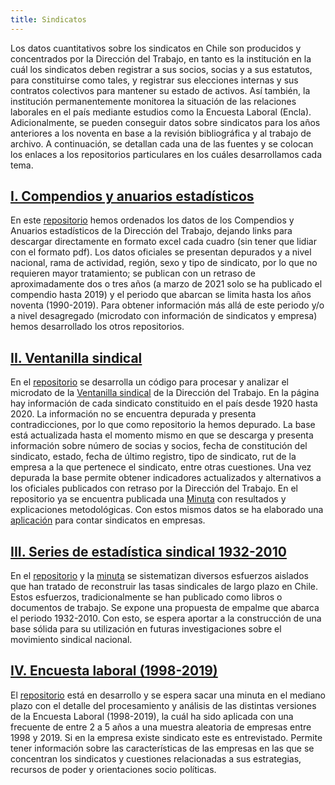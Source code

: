 ```yaml
---
title: Sindicatos
---
```


Los datos cuantitativos sobre los sindicatos en Chile son producidos y concentrados por la Dirección del Trabajo, en tanto es la institución en la cuál los sindicatos deben registrar a sus socios, socias y a sus estatutos, para constituirse como tales, y registrar sus elecciones internas y sus contratos colectivos para mantener su estado de activos. Así también, la institución permanentemente monitorea la situación de las relaciones laborales en el país mediante estudios como la Encuesta Laboral (Encla). Adicionalmente, se pueden conseguir datos sobre sindicatos para los años anteriores a los noventa en base a la revisión bibliográfica y al trabajo de archivo. A continuación, se detallan cada una de las fuentes y se colocan los enlaces a los repositorios particulares en los cuáles desarrollamos cada tema.

## [I. Compendios y anuarios estadísticos](https://github.com/nicolasrattor/COMPENDIOS_DT)

En este [repositorio](https://github.com/ObservatorioSindical/COMPENDIOS_DT) hemos ordenados los datos de los Compendios y Anuarios estadísticos de la Dirección del Trabajo, dejando links para descargar directamente en formato excel cada cuadro (sin tener que lidiar con el formato pdf). Los datos oficiales se presentan depurados y a nivel nacional, rama de actividad, región, sexo y tipo de sindicato, por lo que no requieren mayor tratamiento; se publican con un retraso de aproximadamente dos o tres años (a marzo de 2021 solo se ha publicado el compendio hasta 2019) y el periodo que abarcan se limita hasta los años noventa (1990-2019). Para obtener información más allá de este periodo y/o a nivel desagregado (microdato con información de sindicatos y empresa) hemos desarrollado los otros repositorios.

## [II. Ventanilla sindical](https://github.com/nicolasrattor/Ventanilla_Sindicatos_DT)

En el [repositorio](https://github.com/nicolasrattor/Ventanilla_Sindicatos_DT) se desarrolla un código para procesar y analizar el microdato de la [Ventanilla sindical](https://github.com/nicolasrattor/Ventanilla_Sindicatos_DT) de la Dirección del Trabajo. En la página hay información de cada sindicato constituido en el país desde 1920 hasta 2020. La información no se encuentra depurada y presenta contradicciones, por lo que como repositorio la hemos depurado. La base está actualizada hasta el momento mismo en que se descarga y presenta información sobre número de socias y socios, fecha de constitución del sindicato, estado, fecha de último registro, tipo de sindicato, rut de la empresa a la que pertenece el sindicato, entre otras cuestiones. Una vez depurada la base permite obtener indicadores actualizados y alternativos a los oficiales publicados con retraso por la Dirección del Trabajo. En el repositorio ya se encuentra publicada una [Minuta](https://github.com/nicolasrattor/Ventanilla_Sindicatos_DT/raw/main/Minuta1/Minuta1.pdf) con resultados y explicaciones metodológicas. Con estos mismos datos se ha elaborado una [aplicación](https://nicolasrattor.shinyapps.io/sindicatos_empresas/) para contar sindicatos en empresas. 

## [III. Series de estadística sindical 1932-2010](https://github.com/dpolancon/tasa_afiliacion_sindical)

En el [repositorio](https://github.com/dpolancon/tasa_afiliacion_sindical) y la [minuta](https://github.com/dpolancon/series_estadistica_sindical_1932-2010/raw/main/minuta2.pdf) se sistematizan diversos esfuerzos aislados que han tratado de reconstruir las tasas sindicales de largo plazo en Chile. Estos esfuerzos, tradicionalmente se han publicado como libros o documentos de trabajo. Se expone una propuesta de empalme que abarca el periodo 1932-2010. Con esto, se espera aportar a la construcción de una base sólida para su utilización en futuras investigaciones sobre el movimiento sindical nacional.

## [IV. Encuesta laboral (1998-2019)](https://github.com/nicolasrattor/Enclas_1998_2019/)

El [repositorio](https://github.com/nicolasrattor/Enclas_1998_2019/) está en desarrollo y se espera sacar una minuta en el mediano plazo con el detalle del procesamiento y análisis de las distintas versiones de la Encuesta Laboral (1998-2019), la cuál ha sido aplicada con una frecuente de entre 2 a 5 años a una muestra aleatoria de empresas entre 1998 y 2019. Si en la empresa existe sindicato este es entrevistado. Permite tener información sobre las características de las empresas en las que se concentran los sindicatos y cuestiones relacionadas a sus estrategias, recursos de poder y orientaciones socio políticas.
